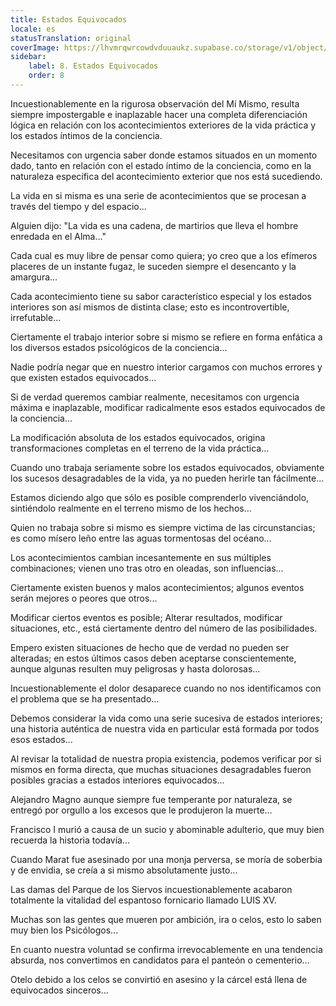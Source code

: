 ```yaml
---
title: Estados Equivocados
locale: es
statusTranslation: original
coverImage: https://lhvmrqwrcowdvduuaukz.supabase.co/storage/v1/object/public/strapi-uploads/small_cover-tratado-de-psicologia-revolucionaria.webp-5e15e1cec4e0ebebcde5d7fc7565d8fd.webp
sidebar:
    label: 8. Estados Equivocados
    order: 8
---
```

Incuestionablemente en la rigurosa observación del Mí Mismo, resulta siempre impostergable e inaplazable hacer una completa diferenciación lógica en relación con los acontecimientos exteriores de la vida práctica y los estados íntimos de la conciencia.

Necesitamos con urgencia saber donde estamos situados en un momento dado, tanto en relación con el estado íntimo de la conciencia, como en la naturaleza específica del acontecimiento exterior que nos está sucediendo.

La vida en si misma es una serie de acontecimientos que se procesan a través del tiempo y del espacio...

Alguien dijo: "La vida es una cadena, de martirios que lleva el hombre enredada en el Alma..."

Cada cual es muy libre de pensar como quiera; yo creo que a los efímeros placeres de un instante fugaz, le suceden siempre el desencanto y la amargura...

Cada acontecimiento tiene su sabor característico especial y los estados interiores son así mismos de distinta clase; esto es incontrovertible, irrefutable...

Ciertamente el trabajo interior sobre si mismo se refiere en forma enfática a los diversos estados psicológicos de la conciencia...

Nadie podría negar que en nuestro interior cargamos con muchos errores y que existen estados equivocados...

Si de verdad queremos cambiar realmente, necesitamos con urgencia máxima e inaplazable, modificar radicalmente esos estados equivocados de la conciencia...

La modificación absoluta de los estados equivocados, origina transformaciones completas en el terreno de la vida práctica...

Cuando uno trabaja seriamente sobre los estados equivocados, obviamente los sucesos desagradables de la vida, ya no pueden herirle tan fácilmente...

Estamos diciendo algo que sólo es posible comprenderlo vivenciándolo, sintiéndolo realmente en el terreno mismo de los hechos...

Quien no trabaja sobre si mismo es siempre victima de las circunstancias; es como mísero leño entre las aguas tormentosas del océano...

Los acontecimientos cambian incesantemente en sus múltiples combinaciones; vienen uno tras otro en oleadas, son influencias...

Ciertamente existen buenos y malos acontecimientos; algunos eventos serán mejores o peores que otros...

Modificar ciertos eventos es posible; Alterar resultados, modificar situaciones, etc., está ciertamente dentro del número de las posibilidades.

Empero existen situaciones de hecho que de verdad no pueden ser alteradas; en estos últimos casos deben aceptarse conscientemente, aunque algunas resulten muy peligrosas y hasta dolorosas...

Incuestionablemente el dolor desaparece cuando no nos identificamos con el problema que se ha presentado...

Debemos considerar la vida como una serie sucesiva de estados interiores; una historia auténtica de nuestra vida en particular está formada por todos esos estados...

Al revisar la totalidad de nuestra propia existencia, podemos verificar por si mismos en forma directa, que muchas situaciones desagradables fueron posibles gracias a estados interiores equivocados...

Alejandro Magno aunque siempre fue temperante por naturaleza, se entregó por orgullo a los excesos que le produjeron la muerte...

Francisco I murió a causa de un sucio y abominable adulterio, que muy bien recuerda la historia todavía...

Cuando Marat fue asesinado por una monja perversa, se moría de soberbia y de envidia, se creía a si mismo absolutamente justo...

Las damas del Parque de los Siervos incuestionablemente acabaron totalmente la vitalidad del espantoso fornicario llamado LUIS XV.

Muchas son las gentes que mueren por ambición, ira o celos, esto lo saben muy bien los Psicólogos...

En cuanto nuestra voluntad se confirma irrevocablemente en una tendencia absurda, nos convertimos en candidatos para el panteón o cementerio...

Otelo debido a los celos se convirtió en asesino y la cárcel está llena de equivocados sinceros...

